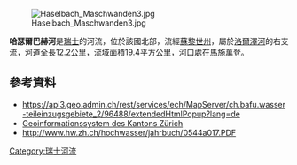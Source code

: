 {{Coord|47.2332864|N|8.4170486|E|display=title}}
[[Image:Haselbach_Maschwanden3.jpg|right]]

'''哈瑟爾巴赫河'''是[[瑞士|瑞士]]的河流，位於該國北部，流經[[蘇黎世州|蘇黎世州]]，屬於[[洛爾澤河|洛爾澤河]]的右支流，河道全長12.2公里，流域面積19.4平方公里，河口處在[[馬施萬登|馬施萬登]]。

==參考資料==
* https://api3.geo.admin.ch/rest/services/ech/MapServer/ch.bafu.wasser-teileinzugsgebiete_2/96488/extendedHtmlPopup?lang=de {{Wayback|url=https://api3.geo.admin.ch/rest/services/ech/MapServer/ch.bafu.wasser-teileinzugsgebiete_2/96488/extendedHtmlPopup?lang=de |date=20180717041556 }}
* [http://maps.zh.ch/ Geoinformationssystem des Kantons Zürich] {{Wayback|url=http://maps.zh.ch/ |date=20190217202341 }}
* http://www.hw.zh.ch/hochwasser/jahrbuch/0544a017.PDF {{Wayback|url=http://www.hw.zh.ch/hochwasser/jahrbuch/0544a017.PDF |date=20180718205428 }}

{{Switzerland-geo-stub}}
[[Category:瑞士河流|Category:瑞士河流]]